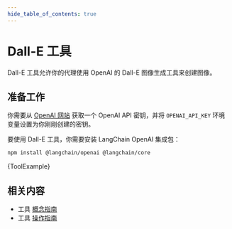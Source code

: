 ```yaml
---
hide_table_of_contents: true
---
```



# Dall-E 工具

Dall-E 工具允许你的代理使用 OpenAI 的 Dall-E 图像生成工具来创建图像。

## 准备工作

你需要从 [OpenAI 网站](https://openai.com) 获取一个 OpenAI API 密钥，并将 `OPENAI_API_KEY` 环境变量设置为你刚刚创建的密钥。

要使用 Dall-E 工具，你需要安装 LangChain OpenAI 集成包：


<IntegrationInstallTooltip></IntegrationInstallTooltip>

```bash npm2yarn
npm install @langchain/openai @langchain/core
```

<CodeBlock language="typescript">{ToolExample}</CodeBlock>

## 相关内容

- 工具 [概念指南](/docs/concepts/tools)
- 工具 [操作指南](/docs/how_to/#tools)
